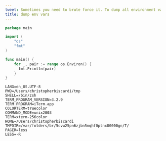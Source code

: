 ```yaml
---
tweet: Sometimes you need to brute force it. To dump all environment variables from inside a @golang program, we can combine `range` and `os.Environ`
title: dump env vars
---
```


```go
package main

import (
	"os"
	"fmt"
)

func main() {
	for _, pair := range os.Environ() {
	  fmt.Println(pair)
	}
}
```

```shell
LANG=en_US.UTF-8
PWD=/Users/christopherbiscardi/tmp
SHELL=/bin/zsh
TERM_PROGRAM_VERSION=3.2.9
TERM_PROGRAM=iTerm.app
COLORTERM=truecolor
COMMAND_MODE=unix2003
TERM=xterm-256color
HOME=/Users/christopherbiscardi
TMPDIR=/var/folders/br/5cvw25pn6zjbn5nqhf0ptnx80000gn/T/
PAGER=less
LESS=-R
```